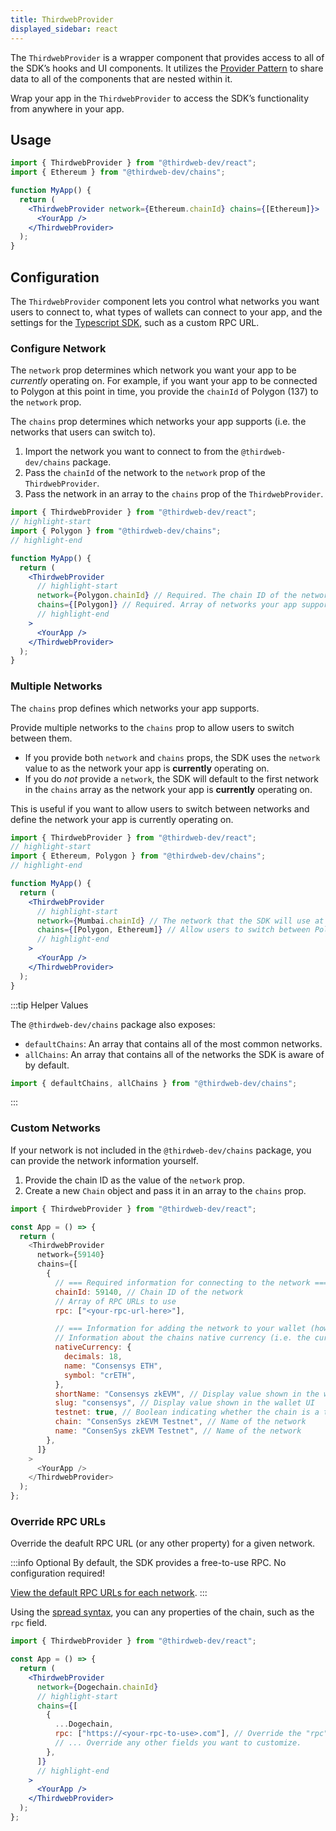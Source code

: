 ---
title: ThirdwebProvider
displayed_sidebar: react
---


The `ThirdwebProvider` is a wrapper component that provides access to all of the SDK&rsquo;s hooks and UI components.
It utilizes the [Provider Pattern](https://www.patterns.dev/posts/provider-pattern/)
to share data to all of the components that are nested within it.

Wrap your app in the `ThirdwebProvider` to access the SDK&rsquo;s functionality from anywhere in your app.

## Usage

```jsx title="App.jsx"
import { ThirdwebProvider } from "@thirdweb-dev/react";
import { Ethereum } from "@thirdweb-dev/chains";

function MyApp() {
  return (
    <ThirdwebProvider network={Ethereum.chainId} chains={[Ethereum]}>
      <YourApp />
    </ThirdwebProvider>
  );
}
```

## Configuration

The `ThirdwebProvider` component lets you control what networks you want users to connect to,
what types of wallets can connect to your app,
and the settings for the [Typescript SDK](https://docs.thirdweb.com/typescript), such as a custom RPC URL.

### Configure Network

The `network` prop determines which network you want your app to be _currently_ operating on.
For example, if you want your app to be connected to Polygon at this point in time,
you provide the `chainId` of Polygon (137) to the `network` prop.

The `chains` prop determines which networks your app supports (i.e. the networks that users can switch to).

1. Import the network you want to connect to from the `@thirdweb-dev/chains` package.
2. Pass the `chainId` of the network to the `network` prop of the `ThirdwebProvider`.
3. Pass the network in an array to the `chains` prop of the `ThirdwebProvider`.

```jsx title="App.jsx"
import { ThirdwebProvider } from "@thirdweb-dev/react";
// highlight-start
import { Polygon } from "@thirdweb-dev/chains";
// highlight-end

function MyApp() {
  return (
    <ThirdwebProvider
      // highlight-start
      network={Polygon.chainId} // Required. The chain ID of the network you want users to connect to.
      chains={[Polygon]} // Required. Array of networks your app supports.
      // highlight-end
    >
      <YourApp />
    </ThirdwebProvider>
  );
}
```

### Multiple Networks

The `chains` prop defines which networks your app supports.

Provide multiple networks to the `chains` prop to allow users to switch between them.

- If you provide both `network` and `chains` props, the SDK uses the `network` value to as the network your app is **currently** operating on.
- If you do _not_ provide a `network`, the SDK will default to the first network in the `chains` array as the network your app is **currently** operating on.

This is useful if you want to allow users to switch between networks and define the network your app is currently operating on.

```jsx title="App.jsx"
import { ThirdwebProvider } from "@thirdweb-dev/react";
// highlight-start
import { Ethereum, Polygon } from "@thirdweb-dev/chains";
// highlight-end

function MyApp() {
  return (
    <ThirdwebProvider
      // highlight-start
      network={Mumbai.chainId} // The network that the SDK will use at this point in time.
      chains={[Polygon, Ethereum]} // Allow users to switch between Polygon and Ethereum networks.
      // highlight-end
    >
      <YourApp />
    </ThirdwebProvider>
  );
}
```

:::tip Helper Values

The `@thirdweb-dev/chains` package also exposes:

- `defaultChains`: An array that contains all of the most common networks.
- `allChains`: An array that contains all of the networks the SDK is aware of by default.

```jsx
import { defaultChains, allChains } from "@thirdweb-dev/chains";
```

:::

### Custom Networks

If your network is not included in the `@thirdweb-dev/chains` package,
you can provide the network information yourself.

1. Provide the chain ID as the value of the `network` prop.
2. Create a new `Chain` object and pass it in an array to the `chains` prop.

```js
import { ThirdwebProvider } from "@thirdweb-dev/react";

const App = () => {
  return (
    <ThirdwebProvider
      network={59140}
      chains={[
        {
          // === Required information for connecting to the network === \\
          chainId: 59140, // Chain ID of the network
          // Array of RPC URLs to use
          rpc: ["<your-rpc-url-here>"],

          // === Information for adding the network to your wallet (how it will appear for first time users) === \\
          // Information about the chains native currency (i.e. the currency that is used to pay for gas)
          nativeCurrency: {
            decimals: 18,
            name: "Consensys ETH",
            symbol: "crETH",
          },
          shortName: "Consensys zkEVM", // Display value shown in the wallet UI
          slug: "consensys", // Display value shown in the wallet UI
          testnet: true, // Boolean indicating whether the chain is a testnet or mainnet
          chain: "ConsenSys zkEVM Testnet", // Name of the network
          name: "ConsenSys zkEVM Testnet", // Name of the network
        },
      ]}
    >
      <YourApp />
    </ThirdwebProvider>
  );
};
```

### Override RPC URLs

Override the deafult RPC URL (or any other property) for a given network.

:::info Optional
By default, the SDK provides a free-to-use RPC. No configuration required!

[View the default RPC URLs for each network](https://github.com/thirdweb-dev/js/blob/main/packages/auth/src/evm/evm.ts).
:::

Using the [spread syntax](https://developer.mozilla.org/en-US/docs/Web/JavaScript/Reference/Operators/Spread_syntax),
you can any properties of the chain, such as the `rpc` field.

```jsx
import { ThirdwebProvider } from "@thirdweb-dev/react";

const App = () => {
  return (
    <ThirdwebProvider
      network={Dogechain.chainId}
      // highlight-start
      chains={[
        {
          ...Dogechain,
          rpc: ["https://<your-rpc-to-use>.com"], // Override the "rpc" field.
          // ... Override any other fields you want to customize.
        },
      ]}
      // highlight-end
    >
      <YourApp />
    </ThirdwebProvider>
  );
};
```

